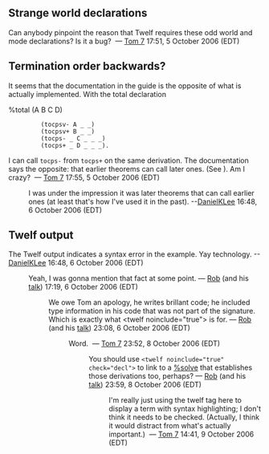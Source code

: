 == Strange world declarations ==

Can anybody pinpoint the reason that Twelf requires these odd world and mode declarations? Is it a bug? &nbsp;&mdash;&nbsp;[[User:Tom7|Tom 7]] 17:51, 5 October 2006 (EDT)

== Termination order backwards? ==

It seems that the documentation in the guide is the opposite of what is actually implemented. With the total declaration

<twelf>%total (A B C D) 
          (tocpsv- A _ _) 
          (tocpsv+ B _ _) 
          (tocps- _ C _ _ _) 
          (tocps+ _ D _ _ _).</twelf>

I can call <tt>tocps-</tt> from <tt>tocps+</tt> on the same derivation. The documentation says the opposite: that earlier theorems can call later ones. (See {{guide|chapter=8|section=51|title=mutual recursion}}). Am I crazy? &nbsp;&mdash;&nbsp;[[User:Tom7|Tom 7]] 17:55, 5 October 2006 (EDT)

: I was under the impression it was later theorems that can call earlier ones (at least that's how I've used it in the past). --[[User:DanielKLee|DanielKLee]] 16:48, 6 October 2006 (EDT)

== Twelf output ==

The Twelf output indicates a syntax error in the example. Yay technology. --[[User:DanielKLee|DanielKLee]] 16:48, 6 October 2006 (EDT)
: Yeah, I was gonna mention that fact at some point. — [[User:rsimmons|Rob]] (and his [[User talk:rsimmons|talk]]) 17:19, 6 October 2006 (EDT)
:: We owe Tom an apology, he writes brillant code; he included type information in his code that was not part of the signature. Which is exactly what <nowiki><twelf noinclude="true"></nowiki> is for. — [[User:rsimmons|Rob]] (and his [[User talk:rsimmons|talk]]) 23:08, 6 October 2006 (EDT)
::: Word. &nbsp;&mdash;&nbsp;[[User:Tom7|Tom 7]] 23:52, 8 October 2006 (EDT)
:::: You should use <tt><nowiki><twelf noinclude="true" check="decl"></nowiki></tt> to link to a [[%solve]] that establishes those derivations too, perhaps? — [[User:rsimmons|Rob]] (and his [[User talk:rsimmons|talk]]) 23:59, 8 October 2006 (EDT)
::::: I'm really just using the twelf tag here to display a term with syntax highlighting; I don't think it needs to be checked. (Actually, I think it would distract from what's actually important.) &nbsp;&mdash;&nbsp;[[User:Tom7|Tom 7]] 14:41, 9 October 2006 (EDT)